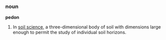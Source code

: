 ===noun===
'''pedon'''
# In [[soil science]], a three-dimensional body of soil with dimensions large enough to permit the study of individual soil horizons.